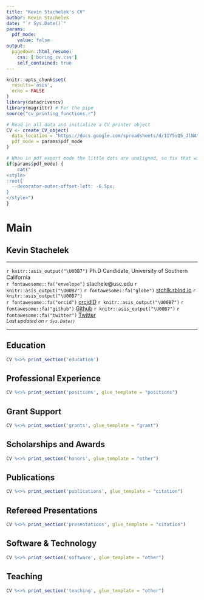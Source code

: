 ```yaml
---
title: "Kevin Stachelek's CV"
author: Kevin Stachelek
date: "`r Sys.Date()`"
params:
  pdf_mode:
    value: false
output:
  pagedown::html_resume:
    css: ['boring_cv.css']
    self_contained: true
---
```


```r

knitr::opts_chunk$set(
  results='asis', 
  echo = FALSE
)
library(datadrivencv)
library(magrittr) # For the pipe
source("cv_printing_functions.r")

# Read in all data and initialize a CV printer object
CV <- create_CV_object(
  data_location = "https://docs.google.com/spreadsheets/d/1IY5sQS_JlNAYvsmCaEVTNHl6Zl7dOuhY4ulfnAeBBJ0/edit?usp=sharing",  
  pdf_mode = params$pdf_mode
)

```

<meta http-equiv="Content-Type" content="text/html; charset=utf-8"/>
<meta charset="utf-8">
<script src="https://kit.fontawesome.com/bee4f5cfa6.js" crossorigin="anonymous"></script>
<!-- <link rel="preconnect" href="https://fonts.googleapis.com"> -->
<!-- <link rel="preconnect" href="https://fonts.gstatic.com" crossorigin> -->
<!-- <link href="https://fonts.googleapis.com/css2?family=Tinos&display=swap" rel="stylesheet"> -->

```r
# When in pdf export mode the little dots are unaligned, so fix that with some conditional CSS.
if(params$pdf_mode) {
    cat("
<style>
:root{
  --decorator-outer-offset-left: -6.5px;
}
</style>")
}
```



Main
================================================================================

Kevin Stachelek {#title}
--------------------------------------------------------------------------------
<hr>
<!-- <div style="font-size:14px;padding:0px;margin:0px;"></div> -->
<div id="intro">
 `r knitr::asis_output("\U00B7")` Ph.D Candidate, University of Southern California<br>
<!-- <span style="font-size:0.9rem;">Keck School of Medicine, University of Southern California</span>   -->
`r fontawesome::fa("envelope")` stachele@usc.edu `r knitr::asis_output("\U00B7")`
`r fontawesome::fa("globe")` [stchlk.rbind.io](http://stchlk.rbind.io) `r knitr::asis_output("\U00B7")`  
`r fontawesome::fa("orcid")` [orcidID](https://orcid.org/0000-0003-2085-695X) `r knitr::asis_output("\U00B7")` 
`r fontawesome::fa("github")` [Github](https://github.com/whtns) `r knitr::asis_output("\U00B7")` 
`r fontawesome::fa("twitter")` [Twitter](https://twitter.com/stchlk)  
<em style="font-size:0.8rem;">Last updated on `r Sys.Date()`</em>
</div>

<hr>

<!-- <div style="font-size:0.9rem;"> -->
<!-- ```{r} -->
<!-- # Note the special double pipe so we modify the CV object in place -->
<!-- CV %<>% print_text_block("intro")  -->
<!-- ``` -->
<!-- </div> -->

Education {data-icon=graduation-cap }
--------------------------------------------------------------------------------

```r
CV %<>% print_section('education')
```



<!-- Clinical Experience {data-icon=hospital data-concise=true} -->
<!-- -------------------------------------------------------------------------------- -->

<!-- ```{r} -->
<!-- CV %<>% print_section('clinical') -->
<!-- ``` -->

Professional Experience {data-icon=briefcase data-concise=true}
--------------------------------------------------------------------------------

```r
CV %<>% print_section('positions', glue_template = "positions")
```

Grant Support {data-icon=pen-alt}
--------------------------------------------------------------------------------


```r
CV %<>% print_section('grants', glue_template = "grant")
```


Scholarships and Awards {data-icon=award}
--------------------------------------------------------------------------------

```r
CV %<>% print_section('honors', glue_template = "other")
```


Publications {data-icon=file-alt}
--------------------------------------------------------------------------------


```r
CV %<>% print_section('publications', glue_template = "citation")
```



Refereed Presentations {data-icon=chalkboard-teacher}
--------------------------------------------------------------------------------

```r
CV %<>% print_section('presentations', glue_template = "citation")
```

Software & Technology {data-icon=laptop}
--------------------------------------------------------------------------------

```r
CV %<>% print_section('software', glue_template = "other")
```

Teaching {data-icon=university}
--------------------------------------------------------------------------------

```r
CV %<>% print_section('teaching', glue_template = "other")
```

